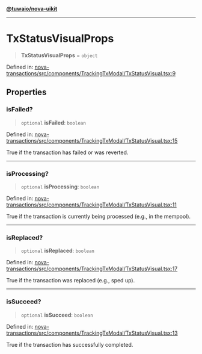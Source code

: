 [**@tuwaio/nova-uikit**](../../../README.md)

***

# TxStatusVisualProps

> **TxStatusVisualProps** = `object`

Defined in: [nova-transactions/src/components/TrackingTxModal/TxStatusVisual.tsx:9](https://github.com/TuwaIO/nova-uikit/blob/b4b07a699985b6b62e51480ca63064005b2848bc/packages/nova-transactions/src/components/TrackingTxModal/TxStatusVisual.tsx#L9)

## Properties

### isFailed?

> `optional` **isFailed**: `boolean`

Defined in: [nova-transactions/src/components/TrackingTxModal/TxStatusVisual.tsx:15](https://github.com/TuwaIO/nova-uikit/blob/b4b07a699985b6b62e51480ca63064005b2848bc/packages/nova-transactions/src/components/TrackingTxModal/TxStatusVisual.tsx#L15)

True if the transaction has failed or was reverted.

***

### isProcessing?

> `optional` **isProcessing**: `boolean`

Defined in: [nova-transactions/src/components/TrackingTxModal/TxStatusVisual.tsx:11](https://github.com/TuwaIO/nova-uikit/blob/b4b07a699985b6b62e51480ca63064005b2848bc/packages/nova-transactions/src/components/TrackingTxModal/TxStatusVisual.tsx#L11)

True if the transaction is currently being processed (e.g., in the mempool).

***

### isReplaced?

> `optional` **isReplaced**: `boolean`

Defined in: [nova-transactions/src/components/TrackingTxModal/TxStatusVisual.tsx:17](https://github.com/TuwaIO/nova-uikit/blob/b4b07a699985b6b62e51480ca63064005b2848bc/packages/nova-transactions/src/components/TrackingTxModal/TxStatusVisual.tsx#L17)

True if the transaction was replaced (e.g., sped up).

***

### isSucceed?

> `optional` **isSucceed**: `boolean`

Defined in: [nova-transactions/src/components/TrackingTxModal/TxStatusVisual.tsx:13](https://github.com/TuwaIO/nova-uikit/blob/b4b07a699985b6b62e51480ca63064005b2848bc/packages/nova-transactions/src/components/TrackingTxModal/TxStatusVisual.tsx#L13)

True if the transaction has successfully completed.
